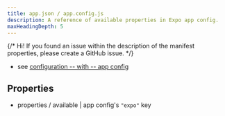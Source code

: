 ```yaml
---
title: app.json / app.config.js
description: A reference of available properties in Expo app config.
maxHeadingDepth: 5
---
```


{/* Hi! If you found an issue within the description of the manifest properties, please create a GitHub issue. */}



* see [configuration -- with -- app config](/workflow/configuration/)

## Properties

* properties / available | app config's `"expo"` key

<AppConfigSchemaTable schema={schema} />

